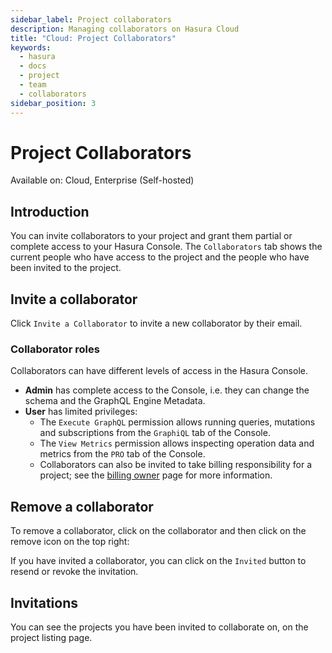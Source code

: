 ```yaml
---
sidebar_label: Project collaborators
description: Managing collaborators on Hasura Cloud
title: "Cloud: Project Collaborators"
keywords:
  - hasura
  - docs
  - project
  - team
  - collaborators
sidebar_position: 3
---
```



# Project Collaborators

<div className="badge badge--primary heading-badge">Available on: Cloud, Enterprise (Self-hosted)</div>

## Introduction

You can invite collaborators to your project and grant them partial or complete access to your Hasura Console. The
`Collaborators` tab shows the current people who have access to the project and the people who have been invited to the
project.

## Invite a collaborator

Click `Invite a Collaborator` to invite a new collaborator by their email.

<Thumbnail src="/img/projects/collaborators-view.png" alt="Collaborators tab" width="1146px" />

### Collaborator roles

Collaborators can have different levels of access in the Hasura Console.

- **Admin** has complete access to the Console, i.e. they can change the schema and the GraphQL Engine Metadata.
- **User** has limited privileges:
  - The `Execute GraphQL` permission allows running queries, mutations and subscriptions from the `GraphiQL` tab of the
    Console.
  - The `View Metrics` permission allows inspecting operation data and metrics from the `PRO` tab of the Console.
  - Collaborators can also be invited to take billing responsibility for a project; see the
    [billing owner](/account-management/billing/billing-owner.mdx) page for more information.

<Thumbnail src="/img/projects/add-collaborator.png" alt="Add collaborator" width="450px" />

## Remove a collaborator

To remove a collaborator, click on the collaborator and then click on the remove icon on the top right:

<Thumbnail src="/img/projects/remove-collaborator.png" alt="Remove collaborator" width="450px" />

If you have invited a collaborator, you can click on the `Invited` button to resend or revoke the invitation.

<Thumbnail
  src="/img/projects/revoke-collaboration-invitation.png"
  alt="Revoke collaboration invitation"
  width="1000px"
/>

## Invitations

You can see the projects you have been invited to collaborate on, on the project listing page.

<Thumbnail
  src="/img/projects/project-collaboration-invitation.png"
  alt="Projects invited to collaborate"
  width="1146px"
/>
